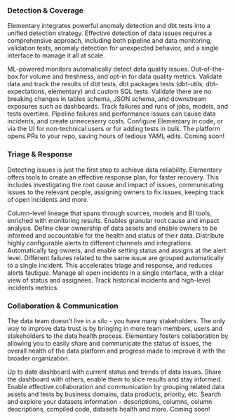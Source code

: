 
### Detection & Coverage

Elementary integrates powerful anomaly detection and dbt tests into a unified detection strategy.
Effective detection of data issues requires a comprehensive approach,
including both pipeline and data monitoring, validation tests,
anomaly detection for unexpected behavior, and a single interface to manage it all at scale.

<CardGroup cols={2}>
  <Card title="Anomaly Detection" href="/features/anomaly-detection/monitors-overview">
    ML-powered monitors automatically detect data quality issues.
    Out-of-the-box for volume and freshness, and opt-in for data quality metrics.
  </Card>
  <Card title="Data Tests" href="/features/anomaly-detection/data-tests-overview">
    Validate data and track the results of dbt tests, dbt packages tests (dbt-utils, dbt-expectations, elementary) and custom SQL tests.  
  </Card>
  <Card title="Schema Validation" href="/features/data-tests/schema-validation-test">
    Validate there are no breaking changes in tables schema, JSON schema, and downstream exposures such as dashboards.  
  </Card>
  <Card title="Runs & Performance" href="/features/performance-monitoring/performance-monitoring">
    Track failures and runs of jobs, models, and tests overtime.
    Pipeline failures and performance issues can cause data incidents, and create unneceserry costs.
  </Card>
  <Card title="Code & UI Configuration">
    Configure Elementary in code, or via the UI for non-technical users or for adding tests in bulk.
    The platform opens PRs to your repo, saving hours of tedious YAML edits.
  </Card>
  <Card title="Test Recommendations">
    Coming soon!
  </Card>
</CardGroup>

### Triage & Response

Detecting issues is just the first step to achieve data reliability.
Elementary offers tools to create an effective response plan, for faster recovery.
This includes investigating the root cause and impact of issues, communicating issues to the relevant people, assigning owners to fix issues, keeping track of open incidents and more.

<CardGroup cols={2}>
  <Card title="Data Lineage" href="/features/data-lineage/lineage">
    Column-level lineage that spans through sources, models and BI tools, enriched with monitoring results. Enables granular root cause and impact analysis. 
  </Card>
  <Card title="Ownership" href="/features/data-governance/define-ownership">
    Define clear ownership of data assets and enable owners to be informed and accountable for the health and status of their data.   
  </Card>
  <Card title="Actionable Alerts" href="/features/alerts-and-incidents/alerts-and-incidents-overview">
    Distribute highly configurable alerts to different channels and integrations. 
    Automatically tag owners, and enable setting status and assigns at the alert level.  
  </Card>
  <Card title="Automated Grouping" href="/features/alerts-and-incidents/incidents">
    Different failures related to the same issue are grouped automatically to a single incident.
    This accelerates triage and response, and reduces alerts fautigue.  
  </Card>
  <Card title="Incident Management" href="/features/alerts-and-incidents/incident-management">
    Manage all open incidents in a single interface, with a clear view of status and assignees.
    Track historical incidents and high-level incidents metrics. 
  </Card>
</CardGroup>

### Collaboration & Communication

The data team doesn’t live in a silo - you have many stakeholders.
The only way to improve data trust is by bringing in more team members, users and stakeholders to the data health process.
Elementary fosters collaboration by allowing you to easily share and communicate the status of issues,
the overall health of the data platform and progress made to improve it with the broader organization.

<CardGroup cols={2}>
  <Card title="Data Health Dashboard" href="/features/collaboration-and-communication/data-observability-dashboard">
    Up to date dashboard with current status and trends of data issues. 
    Share the dashboard with others, enable them to slice results and stay informed.
  </Card>
  <Card title="Assets Tags" href="/features/data-governance/leverage-tags">
    Enable effective collaboration and communication by grouping related data assets and tests by business domains, data products, priority, etc.   
  </Card>
  <Card title="Data Catalog" href="/features/collaboration-and-communication/catalog">
    Search and explore your datasets information - descriptions, columns, column descriptions, compiled code, datasets health and more.
  </Card>
  <Card title="Data Health Score">
    Coming soon!
  </Card>
</CardGroup>